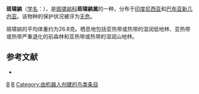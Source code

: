 {{Speciesbox
| taxon = Rhagologus leucostigma
| binomial_authority = Salvadori, 1875
| status = LC
| status_system = IUCN3.1
| status_ref = <ref name = "IUCN">{{IUCN|id=22705411 |title=''Rhagologus leucostigma'' |assessor=BirdLife International |assessor-link=BirdLife International |version=2013.2 |year=2012 |accessdate=26 November 2013}}</ref>
| image = Rhagologus leucostigma - Henrik Grönvold.jpg
}}

'''斑啸鹟'''（[[学名|学名]]：{{lang|la|''Rhagologus leucostigma''}}），是[[斑啸鹟科|斑啸鹟科]]'''斑啸鹟属'''的一种，分布于[[印度尼西亚|印度尼西亚]]和[[巴布亚新几内亚|巴布亚新几内亚]]。该物种的保护状况被评为[[无危|无危]]。

斑啸鹟的平均体重约为26.8克。栖息地包括亚热带或热带的湿润低地林、亚热带或热带严重退化的前森林和亚热带或热带的湿润山地林。

== 参考文献 ==
*{{cite web|url=http://www.birdlife.org/datazone/speciesfactsheet.php?id=5631&m=0|title=Rhagologus leucostigma|publisher=[[国际鸟盟|BirdLife.org]]|accessdate=2011-06-27|archive-date=2016-03-04|archive-url=https://web.archive.org/web/20160304125812/http://www.birdlife.org/datazone/speciesfactsheet.php?id=5631&m=0|dead-url=no}}
{{Taxonbar}}
[[Category:啸鹟科|B]]
[[Category:单种属鸟类|B]]
[[Category:由机器人创建的鸟类条目|Category:由机器人创建的鸟类条目]]